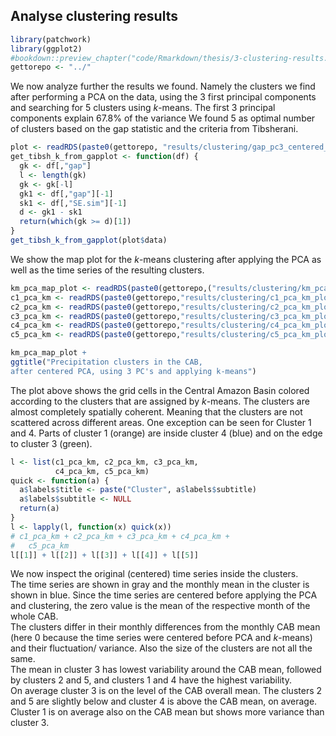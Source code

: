 ## Analyse clustering results {#clustering-analyze-results}


```r
library(patchwork)
library(ggplot2)
#bookdown::preview_chapter("code/Rmarkdown/thesis/3-clustering-results.Rmd")
gettorepo <- "../"
```

We now analyze further the results we found.
Namely the clusters we find after performing a PCA on the data,
using the 3 first principal components and searching for 5 clusters using $k$-means. The first 3 principal components explain 67.8% of the variance
We found 5 as optimal number of clusters based on the gap statistic and the criteria from Tibsherani.

```r

plot <- readRDS(paste0(gettorepo, "results/clustering/gap_pc3_centered_kmeans_plot.rds"))
get_tibsh_k_from_gapplot <- function(df) {
  gk <- df[,"gap"]
  l <- length(gk)
  gk <- gk[-l]
  gk1 <- df[,"gap"][-1]
  sk1 <- df[,"SE.sim"][-1]
  d <- gk1 - sk1
  return(which(gk >= d)[1])
}
get_tibsh_k_from_gapplot(plot$data)
```
We show the map plot for the $k$-means clustering after applying the PCA as well as the time series of the resulting clusters.

```r
km_pca_map_plot <- readRDS(paste0(gettorepo,("results/clustering/km_pca_map_plot.rds")))
c1_pca_km <- readRDS(paste0(gettorepo,"results/clustering/c1_pca_km_plot.rds"))
c2_pca_km <- readRDS(paste0(gettorepo,"results/clustering/c2_pca_km_plot.rds"))
c3_pca_km <- readRDS(paste0(gettorepo,"results/clustering/c3_pca_km_plot.rds"))
c4_pca_km <- readRDS(paste0(gettorepo,"results/clustering/c4_pca_km_plot.rds"))
c5_pca_km <- readRDS(paste0(gettorepo,"results/clustering/c5_pca_km_plot.rds"))
```

```r
km_pca_map_plot + 
ggtitle("Precipitation clusters in the CAB,
after centered PCA, using 3 PC's and applying k-means")
```

The plot above shows the grid cells in the Central Amazon Basin colored according to the clusters that are assigned by $k$-means. The clusters are almost
completely spatially coherent. Meaning that the clusters are not scattered
across different areas. One exception can be seen for Cluster 1 and 4. Parts of cluster 1 (orange) are inside cluster 4 (blue) and on the edge to cluster 3 (green). 

```r
l <- list(c1_pca_km, c2_pca_km, c3_pca_km,
          c4_pca_km, c5_pca_km)
quick <- function(a) {
  a$labels$title <- paste("Cluster", a$labels$subtitle)
  a$labels$subtitle <- NULL
  return(a)
} 
l <- lapply(l, function(x) quick(x))
# c1_pca_km + c2_pca_km + c3_pca_km + c4_pca_km +
#   c5_pca_km
l[[1]] + l[[2]] + l[[3]] + l[[4]] + l[[5]]
```

We now inspect the original (centered) time series inside the clusters.  
The time series are shown in gray and the monthly mean in the cluster is shown in blue. Since the time series are centered before applying the PCA and clustering, the zero value is the mean of the respective month of the whole CAB.  
The clusters differ in their monthly differences from the monthly CAB mean (here 0 because the time series were centered before PCA and $k$-means) and their fluctuation/ variance. Also the size of the clusters are not all the same.  
The mean in cluster 3 has lowest variability around the CAB mean, followed by clusters 2 and 5, and clusters 1 and 4 have the highest variability.  
On average cluster 3 is on the level of the CAB overall mean.
The clusters 2 and 5 are slightly below and cluster 4 is above the CAB mean,
on average. Cluster 1 is on average also on the CAB mean but shows more variance than cluster 3.


